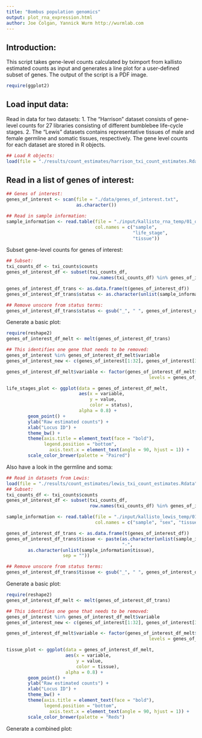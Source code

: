 ```yaml
---
title: "Bombus population genomics"
output: plot_rna_expression.html
author: Joe Colgan, Yannick Wurm http://wurmlab.com
---
```


## Introduction:
This script takes gene-level counts calculated by tximport from kallisto estimated counts as input and
generates a line plot for a user-defined subset of genes. The output of the script is a PDF image.

```r
require(ggplot2)
```

## Load input data:
Read in data for two datasets:
1. The "Harrison" dataset consists of gene-level counts for 27 libraries consisting of different bumblebee life-cycle stages.
2. The "Lewis" datasets contains representative tissues of male and female germline and somatic tissues, respectively.
The gene level counts for each dataset are stored in R objects.

```r
## Load R objects:
load(file = "./results/count_estimates/harrison_txi_count_estimates.Rdata")
```

## Read in a list of genes of interest:

```r
## Genes of interest:
genes_of_interest <- scan(file = "./data/genes_of_interest.txt",
                          as.character())

## Read in sample information:
sample_information <- read.table(file = "./input/kallisto_rna_temp/01_quantified/sample_information.txt",
                                 col.names = c("sample",
                                               "life_stage",
                                               "tissue"))

```
Subset gene-level counts for genes of interest:

```r
## Subset:
txi_counts_df <- txi_counts$counts
genes_of_interest_df <- subset(txi_counts_df,
                               row.names(txi_counts_df) %in% genes_of_interest)

genes_of_interest_df_trans <- as.data.frame(t(genes_of_interest_df))
genes_of_interest_df_trans$status <- as.character(unlist(sample_information$life_stage))

## Remove unscore from status terms:
genes_of_interest_df_trans$status <- gsub("_", " ", genes_of_interest_df_trans$status)
```

Generate a basic plot:
```r
require(reshape2)
genes_of_interest_df_melt <- melt(genes_of_interest_df_trans)

## This identifies one gene that needs to be removed:
genes_of_interest %in% genes_of_interest_df_melt$variable
genes_of_interest_new <- c(genes_of_interest[1:32], genes_of_interest[34:53])

genes_of_interest_df_melt$variable <- factor(genes_of_interest_df_melt$variable,
                                                     levels = genes_of_interest_new)

life_stages_plot <- ggplot(data = genes_of_interest_df_melt,
                           aes(x = variable,
                               y = value,
                               color = status),
                           alpha = 0.8) +
        geom_point() +
        ylab("Raw estimated counts") +
        xlab("Locus ID") +
        theme_bw() +
        theme(axis.title = element_text(face = "bold"),
              legend.position = "bottom",
                axis.text.x = element_text(angle = 90, hjust = 1)) +
        scale_color_brewer(palette = "Paired")
```

Also have a look in the germline and soma:

```r
## Read in datasets from Lewis:
load(file = "./results/count_estimates/lewis_txi_count_estimates.Rdata")
## Subset:
txi_counts_df <- txi_counts$counts
genes_of_interest_df <- subset(txi_counts_df,
                               row.names(txi_counts_df) %in% genes_of_interest)

sample_information <- read.table(file = "./input/kallisto_lewis_temp/01_quantified/sample_information.txt",
                                 col.names = c("sample", "sex", "tissue"))

genes_of_interest_df_trans <- as.data.frame(t(genes_of_interest_df))
genes_of_interest_df_trans$tissue <- paste(as.character(unlist(sample_information$sex)),
                                           "-",
        as.character(unlist(sample_information$tissue),
                     sep = ""))

## Remove unscore from status terms:
genes_of_interest_df_trans$tissue <- gsub("_", " ", genes_of_interest_df_trans$tissue)
```

Generate a basic plot:
```r
require(reshape2)
genes_of_interest_df_melt <- melt(genes_of_interest_df_trans)

## This identifies one gene that needs to be removed:
genes_of_interest %in% genes_of_interest_df_melt$variable
genes_of_interest_new <- c(genes_of_interest[1:32], genes_of_interest[34:53])

genes_of_interest_df_melt$variable <- factor(genes_of_interest_df_melt$variable,
                                                     levels = genes_of_interest_new)

tissue_plot <- ggplot(data = genes_of_interest_df_melt,
                      aes(x = variable,
                          y = value,
                          color = tissue),
                      alpha = 0.8) +
        geom_point() +
        ylab("Raw estimated counts") +
        xlab("Locus ID") +
        theme_bw() +
        theme(axis.title = element_text(face = "bold"),
              legend.position = "bottom",
                axis.text.x = element_text(angle = 90, hjust = 1)) +
        scale_color_brewer(palette = "Reds")
```

Generate a combined plot:

```r






```
